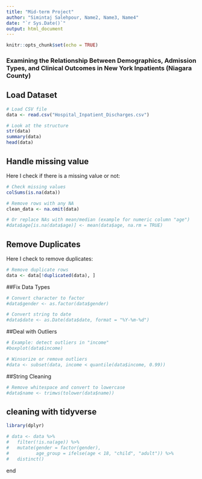 ```yaml
---
title: "Mid-term Project"
author: "Simintaj Salehpour, Name2, Name3, Name4"
date: "`r Sys.Date()`"
output: html_document
---
```


```r
knitr::opts_chunk$set(echo = TRUE)
```

### Examining the Relationship Between Demographics, Admission Types, and Clinical Outcomes in New York Inpatients (Niagara County)


## Load Dataset
```r
# Load CSV file
data <- read.csv("Hospital_Inpatient_Discharges.csv")

# Look at the structure
str(data)
summary(data)
head(data)
```

## Handle missing value

Here I check if there is a missing value or not:

```r
# Check missing values
colSums(is.na(data))

# Remove rows with any NA
clean_data <- na.omit(data)

# Or replace NAs with mean/median (example for numeric column "age")
#data$age[is.na(data$age)] <- mean(data$age, na.rm = TRUE)
```

## Remove Duplicates
Here I check to remove duplicates:
```r
# Remove duplicate rows
data <- data[!duplicated(data), ]
```

##Fix Data Types
```r
# Convert character to factor
#data$gender <- as.factor(data$gender)

# Convert string to date
#data$date <- as.Date(data$date, format = "%Y-%m-%d")
```


##Deal with Outliers
```r
# Example: detect outliers in "income"
#boxplot(data$income)

# Winsorize or remove outliers
#data <- subset(data, income < quantile(data$income, 0.99))

```

##String Cleaning
```r
# Remove whitespace and convert to lowercase
#data$name <- trimws(tolower(data$name))
```

## cleaning with tidyverse
```r
library(dplyr)

# data <- data %>%
#   filter(!is.na(age)) %>%
#   mutate(gender = factor(gender),
#          age_group = ifelse(age < 18, "child", "adult")) %>%
#   distinct()

```
end